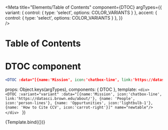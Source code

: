 
<Meta 
  title="Elements/Table of Contents" 
  component={DTOC} 
  argTypes={{
      variant: { control: { type: 'select', options: COLOR_VARIANTS } },
      accent: { control: { type: 'select', options: COLOR_VARIANTS } },
  }}  
/>

# Table of Contents

<ArgsTable story='Table of Contents' />

# DTOC component
```jsx
<DTOC :data="[{name:'Mission', icon:'chatbox-line', link:'https://datasci.brown.edu/about/'}, {name: 'People', icon:'person-lines'}, {name: 'Oppurtunities', icon:'lightbulb-1'}, {name: 'How to Cite CCV', icon:'carrot-right'}]" name="newtable"/>
```

  props: Object.keys(argTypes),
  components: { DTOC },
  template: `<div>
                <DTOC :variant="variant" :data="[{name:'Mission', icon:'chatbox-line', link:'https://datasci.brown.edu/about/'}, {name: 'People', icon:'person-lines'}, {name: 'Oppurtunities', icon:'lightbulb-1'}, {name: 'How to Cite CCV', icon:'carrot-right'}]" name="newtable"/>
            </div>
            `
})

<Canvas>
    <Story name="Table of Contents" args={{variant: 'primary'}}>
        {Template.bind({})}
    </Story>
</Canvas>